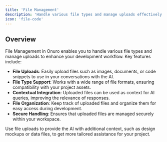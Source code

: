 ```yaml
---
title: 'File Management'
description: 'Handle various file types and manage uploads effectively'
icon: 'file-code'
---
```


## Overview

File Management in Onuro enables you to handle various file types and manage uploads to enhance your development workflow. Key features include:

- **File Uploads**: Easily upload files such as images, documents, or code snippets to use in your conversations with the AI.
- **File Type Support**: Works with a wide range of file formats, ensuring compatibility with your project assets.
- **Contextual Integration**: Uploaded files can be used as context for AI queries, improving the relevance of responses.
- **File Organization**: Keep track of uploaded files and organize them for easy access during development.
- **Secure Handling**: Ensures that uploaded files are managed securely within your workspace.

<Tip>
Use file uploads to provide the AI with additional context, such as design mockups or data files, to get more tailored assistance for your project.
</Tip>